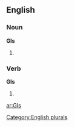 ==English==

===Noun===
'''GIs'''

# {{plural of |[[GI]]}}

===Verb===
'''GIs'''

# {{third-person singular of|[[GI]]}}

[[Category:English plurals]]

[[ar:GIs]]
